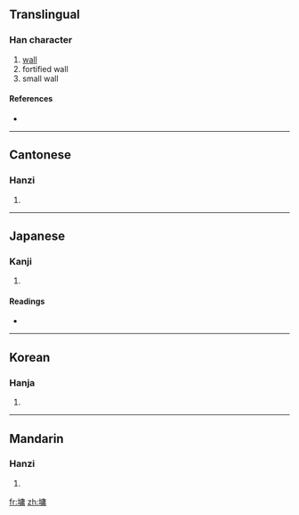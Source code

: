 ==Translingual==

===Han character===
{{Han char|rn=32|rad=土|as=11|sn=14|four=4012<sub>7</sub>|canj=土戈中月 (GILB)}}

# [[wall]]
# fortified wall
# small wall

====References====
* {{Han ref|kx=0237.270|dkj=05419|dj=0476.070|hdz=10481.140|uh=5889|ud=22665|bh=E156|bd=57686}}

----

==Cantonese==

===Hanzi===
{{yue-hanzi|jyut=|y=yung4}}

# {{defn|Cantonese|sort=土11}}

----

==Japanese==

===Kanji===
{{ja-kanji|grade=|rs=土11}}

# {{defn|Japanese|sort=土11}}

====Readings====
* {{ja-readings|on=[[よう]] (yō), [[ゆ]] (yu)|kun=[[かき]] (kaki), [[かべ]] (kabe)}}

----

==Korean==

===Hanja===
{{ko-hanja|hangeul=용|rv=yong|mr=yong}}

# {{defn|Korean|sort=土11}}

----

==Mandarin==

===Hanzi===
{{cmn-hanzi|pin=[[yōng]] ([[yong1]])|wg=yung<sup>1</sup>}}

# {{defn|Mandarin|sort=土11}}

[[fr:墉]]
[[zh:墉]]